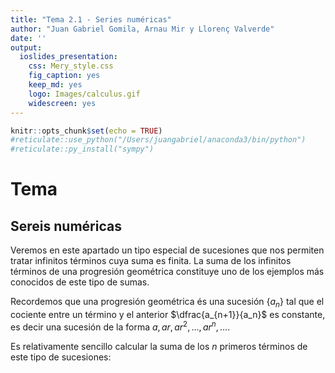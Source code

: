 ```yaml
---
title: "Tema 2.1 - Series numéricas"
author: "Juan Gabriel Gomila, Arnau Mir y Llorenç Valverde"
date: ''
output: 
  ioslides_presentation: 
    css: Mery_style.css
    fig_caption: yes
    keep_md: yes
    logo: Images/calculus.gif
    widescreen: yes
---
```


```r
knitr::opts_chunk$set(echo = TRUE)
#reticulate::use_python("/Users/juangabriel/anaconda3/bin/python")
#reticulate::py_install("sympy")
```

# Tema

## Sereis numéricas

Veremos en este apartado un tipo especial de sucesiones que nos permiten tratar  infinitos términos cuya suma es finita. La suma de los infinitos términos de una progresión geométrica constituye uno de los  ejemplos más conocidos de este tipo de sumas.

Recordemos que una progresión geométrica és una sucesión $\{a_n\}$ tal que el cociente entre un término y el anterior $\dfrac{a_{n+1}}{a_n}$ es constante, es decir una sucesión de la forma $a,ar,ar^2, \ldots, ar^n, \ldots$.

Es relativamente sencillo calcular la suma de los $n$ primeros términos de este tipo de sucesiones:
\begin{equation*}
S_n &= a+ar+ar^2+ \ldots +ar^n \\
rS_n &=   ar+ar^2+ \ldots +ar^n + ar^{n+1}
\end{equation*}
